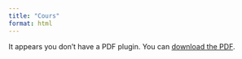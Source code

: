 ```yaml
---
title: "Cours"
format: html
---
```


<object data="cours_1.pdf" type="application/pdf" width="100%" height="600px">
    <p>It appears you don't have a PDF plugin. You can <a href="cours_1.pdf">download the PDF</a>.</p>
</object>
